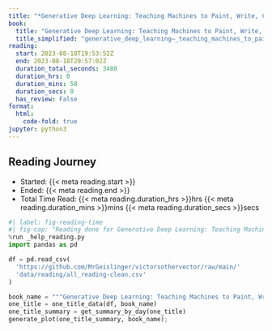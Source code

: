 ```yaml
---
title: "*Generative Deep Learning: Teaching Machines to Paint, Write, Compose, and Play*"
book:
  title: "Generative Deep Learning: Teaching Machines to Paint, Write, Compose, and Play"
  title_simplified: "generative_deep_learning–_teaching_machines_to_paint,_write,_compose,_and_play"
reading:
  start: 2023-08-18T19:53:52Z
  end: 2023-08-18T20:57:02Z
  duration_total_seconds: 3480
  duration_hrs: 0
  duration_mins: 58
  duration_secs: 0
  has_review: False
format:
  html:
    code-fold: true
jupyter: python3
---
```


## Reading Journey

* Started: {{< meta reading.start >}}
* Ended: {{< meta reading.end >}}
* Total Time Read: {{< meta reading.duration_hrs >}}hrs {{< meta reading.duration_mins >}}mins {{< meta reading.duration_secs >}}secs

```python
#| label: fig-reading-time
#| fig-cap: "Reading done for Generative Deep Learning: Teaching Machines to Paint, Write, Compose, and Play"
%run _help_reading.py
import pandas as pd

df = pd.read_csv(
  'https://github.com/MrGeislinger/victorsothervector/raw/main/'
  'data/reading/all_reading-clean.csv'
)

book_name = """Generative Deep Learning: Teaching Machines to Paint, Write, Compose, and Play"""
one_title = one_title_data(df, book_name)
one_title_summary = get_summary_by_day(one_title)
generate_plot(one_title_summary, book_name);
```
